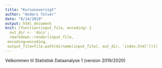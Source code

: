 ```yaml
---
title: "Kursusoversigt"
author: "Anders Tolver"
date: "8/14/2019"
output: html_document
knit: (function(input_file, encoding) {
  out_dir <- 'docs';
  rmarkdown::render(input_file,
 encoding=encoding,
 output_file=file.path(dirname(input_file), out_dir, 'index.html'))})
---
```


Velkommen til Statistisk Dataanalyse 1 (version 2019/2020)